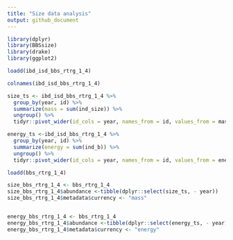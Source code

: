 ```yaml
---
title: "Size data analysis"
output: github_document
---
```


```r
library(dplyr)
library(BBSsize)
library(drake)
library(ggplot2)
```

```r

loadd(ibd_isd_bbs_rtrg_1_4)

```

```r

colnames(ibd_isd_bbs_rtrg_1_4)

size_ts <- ibd_isd_bbs_rtrg_1_4 %>%
  group_by(year, id) %>%
  summarize(mass = sum(ind_size)) %>%
  ungroup() %>%
  tidyr::pivot_wider(id_cols = year, names_from = id, values_from = mass, values_fill = 0)

energy_ts <-ibd_isd_bbs_rtrg_1_4 %>%
  group_by(year, id) %>%
  summarize(energy = sum(ind_b)) %>%
  ungroup() %>%
  tidyr::pivot_wider(id_cols = year, names_from = id, values_from = energy, values_fill = 0)

```

```r

loadd(bbs_rtrg_1_4)

size_bbs_rtrg_1_4 <- bbs_rtrg_1_4
size_bbs_rtrg_1_4$abundance <-tibble(dplyr::select(size_ts, - year))
size_bbs_rtrg_1_4$metadata$currency <- "mass"


energy_bbs_rtrg_1_4 <- bbs_rtrg_1_4
energy_bbs_rtrg_1_4$abundance <-tibble(dplyr::select(energy_ts, - year))
energy_bbs_rtrg_1_4$metadata$currency <- "energy"


```


